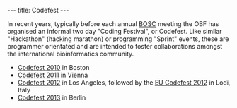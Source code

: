 ---
title: Codefest
---

In recent years, typically before each annual [[BOSC]] meeting the OBF has organised an informal two day "Coding Festival", or Codefest. Like similar "Hackathon" (hacking marathon) or programming "Sprint" events, these are programmer orientated and are intended to foster collaborations amongst the international bioinformatics community.

* [[Codefest 2010]] in Boston
* [[Codefest 2011]] in Vienna
* [[Codefest 2012]] in Los Angeles, followed by the [[EU Codefest 2012]] in Lodi, Italy
* [[Codefest 2013]] in Berlin